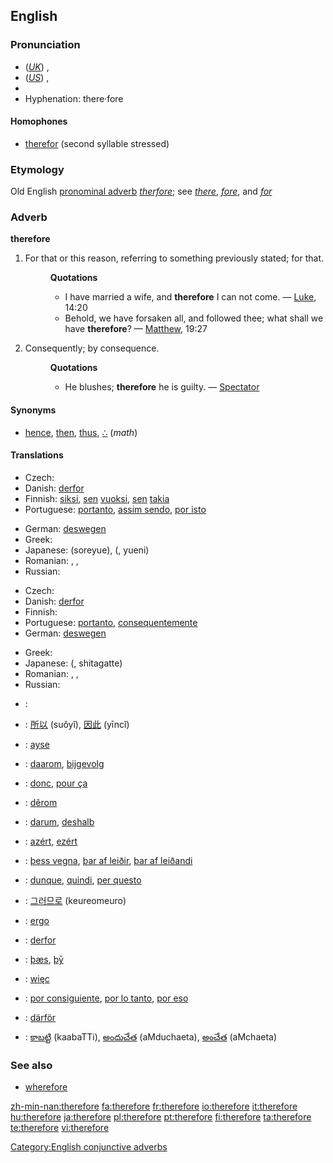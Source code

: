==English==

{{rank|rest|2|open|326|therefore|feet|lay|along}}

===Pronunciation===
*(''[[Received Pronunciation|UK]]'') {{IPA|/ˈðɛəfɔː/}}, {{SAMPA|/"DE@fO:/}}
*(''[[General American|US]]'') {{IPA|/ˈðɛɹfɔɹ/}}, {{SAMPA|/"DErfOr/}}
*{{audio|en-us-therefore.ogg|Audio (US)}}
*Hyphenation: there·fore

====Homophones====
*[[therefor]] (second syllable stressed)

===Etymology===
Old English [[pronominal adverb]] ''[[therfore]]''; see ''[[there]]'', ''[[fore]]'', and ''[[for]]''

===Adverb===
'''therefore'''

# For that or this reason, referring to something previously stated; for that.
#:'''Quotations'''
#:*I have married a wife, and '''therefore''' I can not come. — [[Luke]], 14:20
#:*Behold, we have forsaken all, and followed thee; what shall we have '''therefore'''? — [[Matthew]], 19:27
# Consequently; by consequence.
#:'''Quotations'''
#:*He blushes; '''therefore''' he is guilty. — [[Spectator]]

====Synonyms====
*{{i-c|consequently}} [[hence]], [[then]], [[thus]], [[∴]] (''math'')

====Translations====
{{trans-top|For that or this reason, referring to something previously stated; for that}}
* Czech: {{t+|cs|proto}}
* Danish: [[derfor]]
* Finnish: [[siksi]], [[se#Finnish|sen]] [[vuoksi]], [[se#Finnish|sen]] [[takia]]
* Portuguese: [[portanto]], [[assim sendo]], [[por isto]]
{{trans-mid}}
* German: [[deswegen]]
* Greek: {{t+|el|επομένως|tr=epoménos|sc=Grek}}
* Japanese: {{Jpan|[[それゆえ]]}} (soreyue), {{Jpan|[[故に]]}} ({{Jpan|[[ゆえに]]}}, yueni)
* Romanian: {{t-|ro|deci}}, {{t-|ro|aşadar}}, {{t-|ro|prin urmare}}
* Russian: {{t+|ru|поэтому|tr=poétomu|sc=Cyrl}}
{{trans-bottom}}

{{trans-top|Consequently; by consequence}}
* Czech: {{t+|cs|proto}}
* Danish: [[derfor]]
* Finnish: {{t+|fi|siksi}}
* Portuguese: [[portanto]], [[consequentemente]]
* German: [[deswegen]]
{{trans-mid}}
* Greek: {{t+|el|επομένως|tr=epoménos|sc=Grek}}
* Japanese: {{Jpan|[[従って]]}} ({{Jpan|[[したがって]]}}, shitagatte)
* Romanian: {{t-|ro|deci}}, {{t-|ro|aşadar}}, {{t-|ro|prin urmare}}
* Russian: {{t-|ru|следовательно|tr=slédovat'el'no|sc=Cyrl}}
{{trans-bottom}}

{{checktrans-top}}
*{{ttbc|Arabic}}: {{ARchar|[[لذلك]]}} {{unicode|(li-ðálika)}}
*{{ttbc|Chinese}}: [[所以]] (suǒyǐ), [[因此]] (yīncǐ)
*{{ttbc|Crimean Tatar}}: [[ayse]]
*{{ttbc|Dutch}}: [[daarom]], [[bijgevolg]]
*{{ttbc|French}}: [[donc]], [[pour ça]]
*{{ttbc|Frisian}}: [[dêrom]]
*{{ttbc|German}}: [[darum]], [[deshalb]]
*{{ttbc|Hungarian}}: [[azért]], [[ezért]]
*{{ttbc|Icelandic}}: [[þess vegna]], [[þar af leiðir]], [[þar af leiðandi]]
*{{ttbc|Italian}}: [[dunque]], [[quindi]], [[per questo]]
{{trans-mid}}
*{{ttbc|Korean}}: [[그러므로]] (keureomeuro)
*{{ttbc|Latin}}: [[ergo]]
*{{ttbc|Norwegian}}: [[derfor]]
*{{ttbc|Old English}}: [[þæs]], [[þy|þȳ]]
*{{ttbc|Polish}}: [[więc]]
*{{ttbc|Spanish}}: [[por consiguiente]], [[por lo tanto]], [[por eso]]
*{{ttbc|Swedish}}: [[därför]]
*{{ttbc|Telugu}}: [[కాబట్టి]] (kaabaTTi), [[అందుచేత]] (aMduchaeta), [[అంచేత]] (aMchaeta)
{{trans-bottom}}

===See also===
*[[wherefore]]

[[Category:English conjunctive adverbs]]

[[zh-min-nan:therefore]]
[[fa:therefore]]
[[fr:therefore]]
[[io:therefore]]
[[it:therefore]]
[[hu:therefore]]
[[ja:therefore]]
[[pl:therefore]]
[[pt:therefore]]
[[fi:therefore]]
[[ta:therefore]]
[[te:therefore]]
[[vi:therefore]]